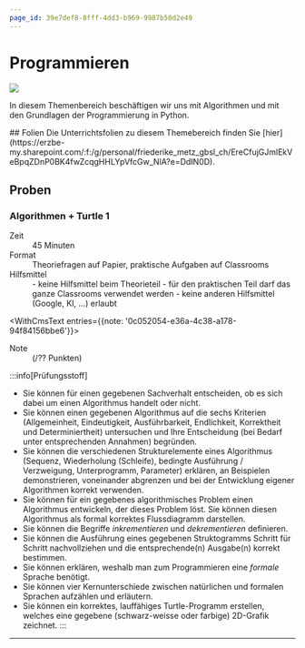 ```yaml
---
page_id: 39e7def8-8fff-4dd3-b969-9987b50d2e49
---
```



# Programmieren
![](img/python-banner.jpg)

In diesem Themenbereich beschäftigen wir uns mit Algorithmen und mit den Grundlagen der Programmierung in Python.

<Restricted id='ae2b1027-899d-4118-9d08-c98f4c7f9082'>
  ## Folien
  Die Unterrichtsfolien zu diesem Themebereich finden Sie [hier](https://erzbe-my.sharepoint.com/:f:/g/personal/friederike_metz_gbsl_ch/EreCfujGJmlEkVeBpqZDnP0BK4fwZcqgHHLYpVfcGw_NlA?e=DdIN0D).
</Restricted>

## Proben
### Algorithmen + Turtle 1
<DefinitionList>
  <dt>Zeit</dt>
  <dd>45 Minuten</dd>

  <dt>Format</dt>
  <dd>Theoriefragen auf Papier, praktische Aufgaben auf Classrooms</dd> 
  
  <dt>Hilfsmittel</dt>
  <dd>
    - keine Hilfsmittel beim Theorieteil
    - für den praktischen Teil darf das ganze Classrooms verwendet werden
    - keine anderen Hilfsmittel (Google, KI, …) erlaubt
  </dd>

  <WithCmsText entries={{note: '0c052054-e36a-4c38-a178-94f84156bbe6'}}>
    <dt>Note</dt>
    <dd>__<CmsText name="note" />__ (<CmsText name="punkte" />/?? Punkten)</dd>
  </WithCmsText>
</DefinitionList>

:::info[Prüfungsstoff]
- Sie können für einen gegebenen Sachverhalt entscheiden, ob es sich dabei um einen Algorithmus handelt oder nicht.
- Sie können einen gegebenen Algorithmus auf die sechs Kriterien (Allgemeinheit, Eindeutigkeit, Ausführbarkeit, Endlichkeit, Korrektheit und Determiniertheit) untersuchen und Ihre Entscheidung (bei Bedarf unter entsprechenden Annahmen) begründen.
- Sie können die verschiedenen Strukturelemente eines Algorithmus (Sequenz, Wiederholung (Schleife), bedingte Ausführung / Verzweigung, Unterprogramm, Parameter) erklären, an Beispielen demonstrieren, voneinander abgrenzen und bei der Entwicklung eigener Algorithmen korrekt verwenden.
- Sie können für ein gegebenes algorithmisches Problem einen Algorithmus entwickeln, der dieses Problem löst. Sie können diesen Algorithmus als formal korrektes Flussdiagramm darstellen.
- Sie können die Begriffe _inkrementieren_ und _dekrementieren_ definieren.
- Sie können die Ausführung eines gegebenen Struktogramms Schritt für Schritt nachvollziehen und die entsprechende(n) Ausgabe(n) korrekt bestimmen.
- Sie können erklären, weshalb man zum Programmieren eine _formale_ Sprache benötigt.
- Sie können vier Kernunterschiede zwischen natürlichen und formalen Sprachen aufzählen und erläutern.
- Sie können ein korrektes, lauffähiges Turtle-Programm erstellen, welches eine gegebene (schwarz-weisse oder farbige) 2D-Grafik zeichnet.
:::

---
